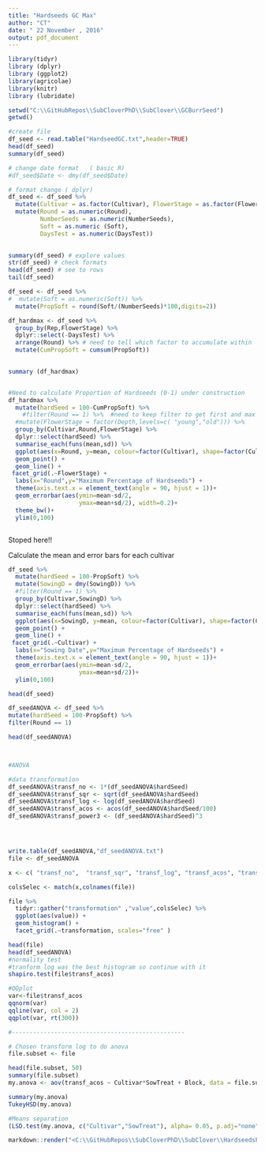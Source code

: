 ```yaml
---
title: "Hardseeds GC Max"
author: "CT"
date: " 22 November , 2016"
output: pdf_document
---
```


```r
library(tidyr)
library (dplyr)
library (ggplot2)
library(agricolae)
library(knitr)
library (lubridate)


```


```r
setwd("C:\\GitHubRepos\\SubCloverPhD\\SubClover\\GCBurrSeed")
getwd()

#create file
df_seed <- read.table("HardseedGC.txt",header=TRUE)
head(df_seed)
summary(df_seed)

# change date format   ( basic R)
#df_seed$Date <- dmy(df_seed$Date)


```

```r
# format change ( dplyr)
df_seed <- df_seed %>%
  mutate(Cultivar = as.factor(Cultivar), FlowerStage = as.factor(FlowerStage))%>%
  mutate(Round = as.numeric(Round),
         NumberSeeds = as.numeric(NumberSeeds),
         Soft = as.numeric (Soft),
         DaysTest = as.numeric(DaysTest))
  

summary(df_seed) # explore values
str(df_seed) # check formats
head(df_seed) # see to rows
tail(df_seed)
```



```r

df_seed <- df_seed %>%
#  mutate(Soft = as.numeric(Soft)) %>%
  mutate(PropSoft = round(Soft/(NumberSeeds)*100,digits=2))

df_hardmax <- df_seed %>%
  group_by(Rep,FlowerStage) %>% 
  dplyr::select(-DaysTest) %>%  
  arrange(Round) %>% # need to tell which factor to accumulate within
  mutate(CumPropSoft = cumsum(PropSoft)) 
  

summary (df_hardmax)



```


```r

#Need to calculate Proportion of Hardseeds (0-1) under construction
df_hardmax %>%
  mutate(hardSeed = 100-CumPropSoft) %>%
    #filter(Round == 1) %>%  #need to keep filter to get first and max hardseed percent
  #mutate(FlowerStage = factor(Depth,levels=c( "young","old"))) %>%
  group_by(Cultivar,Round,FlowerStage) %>%
  dplyr::select(hardSeed) %>%
  summarise_each(funs(mean,sd)) %>%
  ggplot(aes(x=Round, y=mean, colour=factor(Cultivar), shape=factor(Cultivar))) +
  geom_point() +
  geom_line() +
 facet_grid(.~FlowerStage) +
  labs(x="Round",y="Maximum Percentage of Hardseeds") +
  theme(axis.text.x = element_text(angle = 90, hjust = 1))+
  geom_errorbar(aes(ymin=mean-sd/2,
                    ymax=mean+sd/2), width=0.2)+
  theme_bw()+
  ylim(0,100)



```


Stoped here!!



Calculate the mean and error bars for each cultivar 

```r
df_seed %>%
  mutate(hardSeed = 100-PropSoft) %>%
  mutate(SowingD = dmy(SowingD)) %>%
  #filter(Round == 1) %>%
  group_by(Cultivar,SowingD) %>%
  dplyr::select(hardSeed) %>%
  summarise_each(funs(mean,sd)) %>%
  ggplot(aes(x=SowingD, y=mean, colour=factor(Cultivar), shape=factor(Cultivar))) +
  geom_point() +
  geom_line() +
 facet_grid(.~Cultivar) +
  labs(x="Sowing Date",y="Maximum Percentage of Hardseeds") +
  theme(axis.text.x = element_text(angle = 90, hjust = 1))+
  geom_errorbar(aes(ymin=mean-sd/2,
                    ymax=mean+sd/2))+
  ylim(0,100)

head(df_seed)

df_seedANOVA <- df_seed %>%
mutate(hardSeed = 100-PropSoft) %>%
filter(Round == 1) 

head(df_seedANOVA)



#ANOVA

#data transformation
df_seedANOVA$transf_no <- 1*(df_seedANOVA$hardSeed)
df_seedANOVA$transf_sqr <- sqrt(df_seedANOVA$hardSeed)
df_seedANOVA$transf_log <- log(df_seedANOVA$hardSeed)
df_seedANOVA$transf_acos <- acos(df_seedANOVA$hardSeed/100)
df_seedANOVA$transf_power3 <- (df_seedANOVA$hardSeed)^3




write.table(df_seedANOVA,"df_seedANOVA.txt")
file <- df_seedANOVA

x <- c( "transf_no",  "transf_sqr", "transf_log", "transf_acos", "transf_power3")

colsSelec <- match(x,colnames(file))

file %>%
  tidyr::gather("transformation" ,"value",colsSelec) %>%
  ggplot(aes(value)) + 
  geom_histogram() +
  facet_grid(.~transformation, scales="free" )

head(file)
head(df_seedANOVA)
#normality test
#tranform log was the best histogram so continue with it 
shapiro.test(file$transf_acos)

#QQplot
var<-file$transf_acos
qqnorm(var)
qqline(var, col = 2)
qqplot(var, rt(300))

#-------------------------------------------------

# Chosen transform log to do anova 
file.subset <- file 

head(file.subset, 50)
summary(file.subset)
my.anova <- aov(transf_acos ~ Cultivar*SowTreat + Block, data = file.subset)

summary(my.anova)
TukeyHSD(my.anova)

#Means separation 
(LSD.test(my.anova, c("Cultivar","SowTreat"), alpha= 0.05, p.adj="none")) 


```


```r

markdown::render("<C:\\GitHubRepos\\SubCloverPhD\\SubClover\\HardseedsProject1Read.Rmd>") 
```


